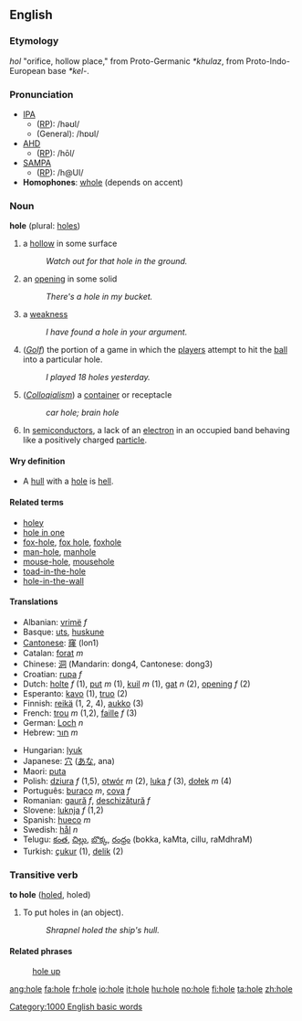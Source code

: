 {{see|Hole}}
==English==
===Etymology===
{{OE.}} ''hol'' "orifice, hollow place," from Proto-Germanic ''*khulaz'', from Proto-Indo-European base ''*kel-''.

===Pronunciation===
*[[IPA|IPA]]
**([[received pronunciation|RP]]): /həʊl/
**(General): /hɒʊl/
*[[AHD|AHD]]
**([[received pronunciation|RP]]): /hōl/
*[[SAMPA|SAMPA]]
**([[received pronunciation|RP]]): /h@Ul/
*'''Homophones''': [[whole]] (depends on accent)

===Noun===
'''hole''' (plural: [[holes]])

# a [[hollow]] in some surface
#:''Watch out for that hole in the ground.''
# an [[opening]] in some solid
#:''There's a hole in my bucket.''
# a [[weakness]]
#:''I have found a hole in your argument.''
# (''[[Golf]]'') the portion of a game in which the [[player]]s attempt to hit the [[ball]] into a particular hole.
#:''I played 18 holes yesterday.''
# (''[[Colloqialism]]'') a [[container]] or receptacle
#: ''car hole; brain hole''
# {{Physics}} In [[semiconductor]]s, a lack of an [[electron]] in an occupied band behaving like a positively charged [[particle]].

==== Wry definition ====

* A [[hull]] with a [[hole]] is [[hell]].

====Related terms====
*[[holey]]
*[[hole in one]]
*[[fox-hole]], [[fox hole]], [[foxhole]]
*[[man-hole]], [[manhole]]
*[[mouse-hole]], [[mousehole]]
*[[toad-in-the-hole]]
*[[hole-in-the-wall]]

====Translations====
{{top}}
*Albanian: [[vrimë]] ''f''
*Basque: [[uts]], [[huskune]]
*[[Cantonese]]: [[窿]] (lon1)
*Catalan: [[forat]] ''m''
*Chinese: [[洞]] (Mandarin: dong4, Cantonese: dong3)
*Croatian: [[rupa]] ''f''
*Dutch:  [[holte]] ''f'' (1), [[put]] ''m'' (1), [[kuil]] ''m'' (1), [[gat]] ''n'' (2), [[opening]] ''f'' (2)
*Esperanto: [[kavo]] (1), [[truo]] (2)
*Finnish: [[reikä]] (1, 2, 4), [[aukko]] (3)
*French: [[trou]] ''m'' (1,2), [[faille]] ''f'' (3)
*German: [[Loch]] ''n''
*Hebrew: [[חור]] ''m''
{{mid}}
*Hungarian: [[lyuk]]
*Japanese: [[穴]] ([[あな]], ana)
*Maori: [[puta]]
*Polish: [[dziura]] ''f'' (1,5), [[otwór]] ''m'' (2), [[luka]] ''f'' (3), [[dołek]] ''m'' (4)
*Português: [[buraco]] ''m'', [[cova]] ''f''
*Romanian: [[gaură]] ''f'', [[deschizătură]] ''f''
*Slovene: [[luknja]] ''f'' (1,2)
*Spanish: [[hueco]] ''m''
*Swedish: [[hål]] ''n''
*Telugu: [[కంత]], [[చిల్లు]], [[బొక్క]], [[రంధ్రం]] (bokka, kaMta, cillu, raMdhraM)
*Turkish: [[çukur]] (1), [[delik]] (2)
{{bottom}}

===Transitive verb===
'''to hole''' ([[holed]], holed)

# To put holes in (an object).
#:''Shrapnel holed the ship's hull.''

====Related phrases====
:[[hole up]]

[[Category:1000 English basic words]]

[[ang:hole]]
[[fa:hole]]
[[fr:hole]]
[[io:hole]]
[[it:hole]]
[[hu:hole]]
[[no:hole]]
[[fi:hole]]
[[ta:hole]]
[[zh:hole]]